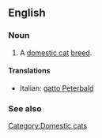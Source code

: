 ==English==

===Noun===
{{en-noun|sg=[[Peterbald]]}}

# A [[domestic cat]] [[breed]].

====Translations====
{{top}}
*Italian: [[gatto Peterbald]]
{{mid}}

{{bottom}}

===See also===
{{wikipedia|Peterbald}}
{{commonscat|Peterbald}}

[[Category:Domestic cats]]